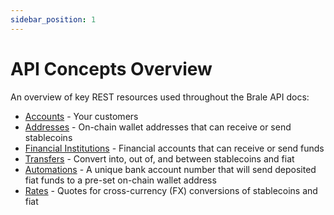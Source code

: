 ```yaml
---
sidebar_position: 1
---
```


# API Concepts Overview

An overview of key REST resources used throughout the Brale API docs:

- [Accounts](/docs/key-concepts/accounts) - Your customers
- [Addresses](/docs/key-concepts/addresses) - On-chain wallet addresses that can receive or send stablecoins
- [Financial Institutions](/docs/key-concepts/financial-institutions) - Financial accounts that can receive or send funds
- [Transfers](/docs/key-concepts/transfers) - Convert into, out of, and between stablecoins and fiat
- [Automations](/docs/key-concepts/automations) - A unique bank account number that will send deposited fiat funds to a pre-set on-chain wallet address
- [Rates](/docs/key-concepts/rates) - Quotes for cross-currency (FX) conversions of stablecoins and fiat
